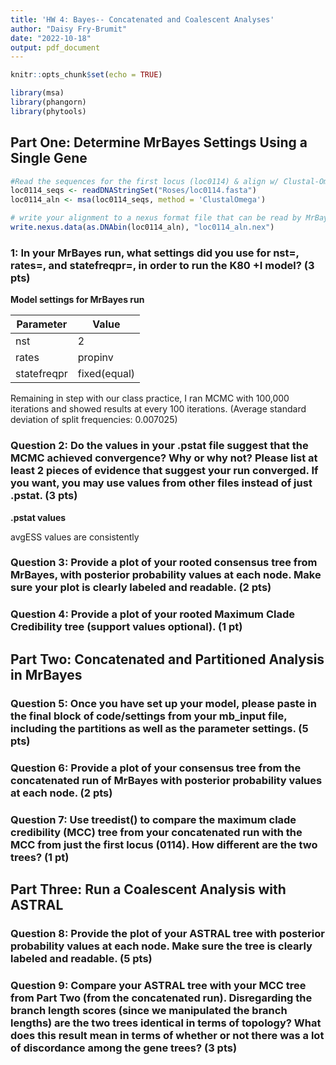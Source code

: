 ```yaml
---
title: 'HW 4: Bayes-- Concatenated and Coalescent Analyses'
author: "Daisy Fry-Brumit"
date: "2022-10-18"
output: pdf_document
---
```


```r
knitr::opts_chunk$set(echo = TRUE)

library(msa)
library(phangorn)
library(phytools)
```

## Part One: Determine MrBayes Settings Using a Single Gene

```r
#Read the sequences for the first locus (loc0114) & align w/ Clustal-Omega
loc0114_seqs <- readDNAStringSet("Roses/loc0114.fasta")
loc0114_aln <- msa(loc0114_seqs, method = 'ClustalOmega')

# write your alignment to a nexus format file that can be read by MrBayes
write.nexus.data(as.DNAbin(loc0114_aln), "loc0114_aln.nex")
```

### 1: In your MrBayes run, what settings did you use for nst=, rates=, and statefreqpr=, in order to run the K80 +I model? (3 pts)

**Model settings for MrBayes run**

| Parameter | Value |
| --- | --- |
| nst | 2 |
| rates | propinv |
| statefreqpr | fixed(equal) |

Remaining in step with our class practice, I ran MCMC with 100,000 iterations and showed results at every 100 iterations. (Average standard deviation of split frequencies: 0.007025)

### Question 2: Do the values in your .pstat file suggest that the MCMC achieved convergence? Why or why not? Please list at least 2 pieces of evidence that suggest your run converged. If you want, you may use values from other files instead of just .pstat. (3 pts)

**.pstat values**

avgESS values are consistently 

### Question 3: Provide a plot of your rooted consensus tree from MrBayes, with posterior probability values at each node. Make sure your plot is clearly labeled and readable. (2 pts)

### Question 4: Provide a plot of your rooted Maximum Clade Credibility tree (support values optional). (1 pt)

## Part Two: Concatenated and Partitioned Analysis in MrBayes

### Question 5: Once you have set up your model, please paste in the final block of code/settings from your mb_input file, including the partitions as well as the parameter settings. (5 pts)

### Question 6: Provide a plot of your consensus tree from the concatenated run of MrBayes with posterior probability values at each node. (2 pts)

### Question 7: Use treedist() to compare the maximum clade credibility (MCC) tree from your concatenated run with the MCC from just the first locus (0114). How different are the two trees? (1 pt)

## Part Three: Run a Coalescent Analysis with ASTRAL

### Question 8: Provide the plot of your ASTRAL tree with posterior probability values at each node. Make sure the tree is clearly labeled and readable. (5 pts)

### Question 9: Compare your ASTRAL tree with your MCC tree from Part Two (from the concatenated run).  Disregarding the branch length scores (since we manipulated the branch lengths) are the two trees identical in terms of topology? What does this result mean in terms of whether or not there was a lot of discordance among the gene trees? (3 pts)